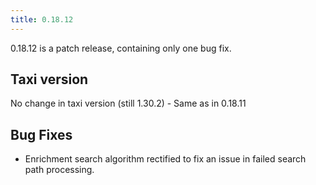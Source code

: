 ```yaml
---
title: 0.18.12
---
```



0.18.12 is a patch release, containing only one bug fix.

## Taxi version
No change in taxi version (still 1.30.2) - Same as in 0.18.11

## Bug Fixes

* Enrichment search algorithm rectified to fix an issue in failed search path processing.

